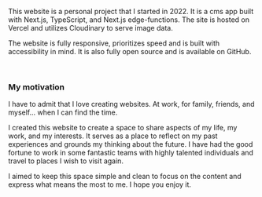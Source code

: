 This website is a personal project that I started in 2022. It is a cms app built with Next.js, TypeScript, and Next.js edge-functions. The site is hosted on Vercel and utilizes Cloudinary to serve image data.

The website is fully responsive, prioritizes speed and is built with accessibility in mind. It is also fully open source and is available on GitHub.

<br />
<h3>My motivation</h3>

I have to admit that I love creating websites. At work, for family,
friends, and myself... when I can find the time.

I created this website to create a space to share aspects of my life, my work, and my interests. It serves as a place to reflect on my past experiences and grounds my thinking about the future. I have had the good fortune to work in some fantastic teams with highly talented individuals and travel to places I wish to visit again.

I aimed to keep this space simple and clean to focus on the content and express what means the most to me. I hope you enjoy it.
